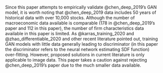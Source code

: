 Since this paper attempts to empirically validate
@chen_deep_2019's GAN model, it is worth noting that
@chen_deep_2019 data includes 50 years of historical data
with over 10,000 stocks. Although the number of
macroeconomic data available is comparable (178 in
@chen_deep_2019's paper and 112 in this paper), the number
of firm characteristics data available in this paper is
limited. As @karras_training_2020 and
@zhao_differentiable_2020 and other recent literature pointed out, 
training GAN models with little data generally
leading to discriminator (in this paper the discriminator
refers to the neural network estimating SDF function)
over-fitting. However, proposed solutions in current
literature is only applicable to image
data. This paper takes a caution against rejecting
@chen_deep_2019's paper due to the much smaller data
available.
